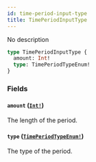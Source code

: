 ```yaml
---
id: time-period-input-type
title: TimePeriodInputType
---
```


No description

```graphql
type TimePeriodInputType {
  amount: Int!
  type: TimePeriodTypeEnum!
}
```

### Fields

#### `amount` ([`Int!`](/docs/developer/api-reference/scalars/int))

The length of the period.

#### `type` ([`TimePeriodTypeEnum!`](/docs/developer/api-reference/enums/time-period-type-enum))

The type of the period.
